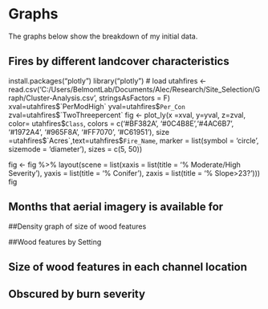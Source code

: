 # Graphs

The graphs below show the breakdown of my initial data.

## Fires by different landcover characteristics
install.packages("plotly")
library("plotly") # load
utahfires <- read.csv('C:/Users/BelmontLab/Documents/Alec/Research/Site_Selection/Graph/Cluster-Analysis.csv', stringsAsFactors = F)
xval=utahfires$`PerModHigh`
yval=utahfires$`Per_Con`
zval=utahfires$`TwoThreepercent`
fig <- plot_ly(x =xval, y=yval, z=zval, color= utahfires$`Class`, colors = c('#BF382A', '#0C4B8E','#4AC6B7', '#1972A4', '#965F8A', '#FF7070', '#C61951'), 
               size =utahfires$`Acres`,text=utahfires$`Fire_Name`,
               marker = list(symbol = 'circle', sizemode = 'diameter'), sizes = c(5, 50))
                                                                            
fig <- fig %>% layout(scene = list(xaxis = list(title = '% Moderate/High Severity'),
                                   yaxis = list(title = '% Conifer'),
                                   zaxis = list(title = '% Slope>23?')))
fig

## Months that aerial imagery is available for

##Density graph of size of wood features

##Wood features by Setting

## Size of wood features in each channel location

## Obscured by burn severity
